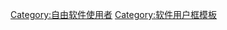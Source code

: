 {{Userbox 
|border-c=#000000
|border-s=1 
|id-c=#d7d4d7
|id-s=12 
|id-fc=#000 
|info-c=#ffcb4c
|info-s=9
|info-fc=#000000 
|id=[[Image:VLC Icon (New).svg|35px]]
|info=<div class="center">这个用户使用[[VLC多媒体播放器]]观看[[视频|-{zh-cn:视频; zh-tw:影片; zh-hk:視像;}-]]。</div>
}}
[[Category:自由软件使用者]]
<noinclude>[[Category:软件用户框模板]]</noinclude>
